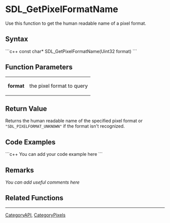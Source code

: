<!-- pragma section-numbers off -->
<!-- pragma disable-camelcase -->

= SDL_GetPixelFormatName =
Use this function to get the human readable name of a pixel format.


== Syntax ==
```c++
const char* SDL_GetPixelFormatName(Uint32 format)
```

== Function Parameters ==
{|
|'''format'''
|the pixel format to query
|}

== Return Value ==
Returns the human readable name of the specified pixel format or <code>"SDL_PIXELFORMAT_UNKNOWN"</code> if the format isn't recognized.

== Code Examples ==
```c++
You can add your code example here
```

== Remarks ==
''You can add useful comments here''

== Related Functions ==

----
[[CategoryAPI]], [[CategoryPixels]]
